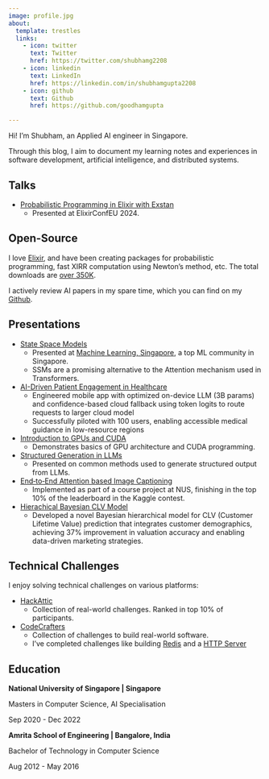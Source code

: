 ```yaml
---
image: profile.jpg
about:
  template: trestles
  links:
    - icon: twitter
      text: Twitter
      href: https://twitter.com/shubhamg2208
    - icon: linkedin
      text: LinkedIn
      href: https://linkedin.com/in/shubhamgupta2208
    - icon: github
      text: Github
      href: https://github.com/goodhamgupta

---
```



:::{#hero-heading}

Hi! I'm Shubham, an Applied AI engineer in Singapore.

Through this blog, I aim to document my learning notes and experiences in software development, artificial intelligence, and distributed systems.

## Talks

- [Probabilistic Programming in Elixir with Exstan](https://www.youtube.com/watch?v=HF0hmQPH4Fs&t=2s&ab_channel=CodeSync)
  - Presented at ElixirConfEU 2024.

## Open-Source

I love [Elixir](https://elixir-lang.org/), and have been creating packages for probabilistic programming, fast XIRR computation using Newton's method, etc. The total downloads are [over 350K](https://hex.pm/users/goodhamgupta).

I actively review AI papers in my spare time, which you can find on my [Github](https://github.com/goodhamgupta/paper_reviews).

## Presentations

- [State Space Models](https://github.com/goodhamgupta/ssm_101)
  - Presented at [Machine Learning, Singapore](https://www.meetup.com/machine-learning-singapore/), a top ML community in Singapore.
  - SSMs are a promising alternative to the Attention mechanism used in Transformers.

- [AI-Driven Patient Engagement in Healthcare](https://www.figma.com/deck/N9YJ9O26M71njsRmLVA1Dt/da_presentation?node-id=6-455&t=EV4ATUYjdwF4vIBH-1)
  - Engineered mobile app with optimized on-device LLM (3B params) and confidence-based cloud fallback using token logits to route requests to larger cloud model
  - Successfully piloted with 100 users, enabling accessible medical guidance in low-resource regions
- [Introduction to GPUs and CUDA](https://www.figma.com/deck/Sq9frEEoTFgFWthOJ4EM5w/intro_gpu_cuda?node-id=130-806&t=VNzh9p2qKrHNSTJj-1)
  - Demonstrates basics of GPU architecture and CUDA programming.

- [Structured Generation in LLMs](https://www.figma.com/deck/jW6xIQD8jcE0umtd664Mus/structured_generation?node-id=1-40&t=Q4HPYwD56itXUFAS-1)
  - Presented on common methods used to generate structured output from LLMs.

- [End‑to‑End Attention based Image Captioning](bit.ly/attention)
  - Implemented as part of a course project at NUS, finishing in the top 10% of the leaderboard in the Kaggle contest.

- [Hierachical Bayesian CLV Model](bit.ly/hierachical-clv)
  - Developed a novel Bayesian hierarchical model for CLV (Customer Lifetime Value) prediction that integrates customer demographics, achieving 37% improvement in valuation accuracy and enabling data-driven marketing strategies.


## Technical Challenges

I enjoy solving technical challenges on various platforms:

- [HackAttic](https://github.com/goodhamgupta/hackattic)
  - Collection of real-world challenges. Ranked in top 10% of participants.
- [CodeCrafters](https://codecrafters.io/)
  - Collection of challenges to build real-world software.
  - I've completed challenges like building [Redis](https://github.com/goodhamgupta/codecrafters-redis-python) and a [HTTP Server](https://github.com/goodhamgupta/codecrafters-http-server-python)


## Education

**National University of Singapore | Singapore**

Masters in Computer Science, AI Specialisation

Sep 2020 - Dec 2022

**Amrita School of Engineering | Bangalore, India**

Bachelor of Technology in Computer Science

Aug 2012 - May 2016


:::
